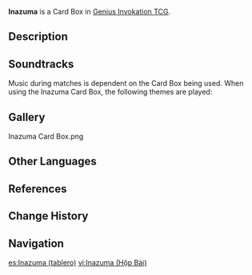 {{About|the Card Box|the region|Inazuma}}
{{Item Infobox
|title        = Inazuma
|id           = 339502
|image        = Item Inazuma Card Box.png
|type         = Card Boxes
|quality      = 3
|description  = A small table used as an arena in [[Genius Invokation TCG]] matches. It normally resembles an elevated box a bit more. Some players will place their [[Casket of Tomes]] inside to better carry both around, and once opened up, the various exquisitely built arenas of differing types and styles are then revealed as stages for the duels to come.
|source1      = [[Player Level]] 5 Reward
}}
'''Inazuma''' is a Card Box in [[Genius Invokation TCG]].

==Description==
{{Description|Lightning flashes, then passes, illuminating the solitude of thunder.<br>Dreams of madness come and go &mdash; all things are impermanent.|Deck Design Settings Menu}}

==Soundtracks==
Music during matches is dependent on the Card Box being used. When using the Inazuma Card Box, the following themes are played:
{{Soundtracks by Category Table|type=special_displayed}}

==Gallery==
<gallery>
Inazuma Card Box.png
</gallery>

==Other Languages==
{{Other Languages|Transclude=Inazuma}}

==References==
{{Reflist}}

==Change History==
{{Change History|3.3}}

==Navigation==
{{Genius Invokation TCG Navbox|Card Accessory}}

[[es:Inazuma (tablero)]]
[[vi:Inazuma (Hộp Bài)]]
